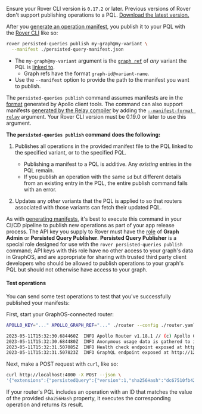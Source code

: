 <Tip>

Ensure your Rover CLI version is `0.17.2` or later. Previous versions of Rover don't support publishing operations to a PQL.
[Download the latest version.](/rover/getting-started/)

</Tip>

After you [generate an operation manifest](/graphos/operations/persisted-queries#31-generate-persisted-query-manifests), you publish it to your PQL with the [Rover CLI](/rover/) like so:

```bash showLineNumbers=false title="Example command"
rover persisted-queries publish my-graph@my-variant \
  --manifest ./persisted-query-manifest.json
```

- The `my-graph@my-variant` argument is the [`graph ref`](/rover/conventions#graph-refs) of _any_ variant the PQL is [linked to](/graphos/operations/persisted-queries#12-link-the-pql-to-variants).
  - Graph refs have the format `graph-id@variant-name`.
- Use the `--manifest` option to provide the path to the manifest you want to publish.

<Note>

The `persisted-queries publish` command assumes manifests are in the [format](/graphos/operations/persisted-queries#manifest-format) generated by Apollo client tools. The command can also support manifests [generated by the Relay compiler](https://relay.dev/docs/guides/persisted-queries/#local-persisted-queries) by adding the [`--manifest-format relay`](/rover/commands/persisted-queries/#relay-support) argument. Your Rover CLI version must be 0.19.0 or later to use this argument.

</Note>

**The `persisted-queries publish` command does the following:**

1. Publishes all operations in the provided manifest file to the PQL linked to the specified variant, or to the specified PQL.

   - Publishing a manifest to a PQL is additive. Any _existing_ entries in the PQL remain.
   - If you publish an operation with the same `id` but different details from an existing entry in the PQL, the entire publish command fails with an error.

2. Updates any _other_ variants that the PQL is applied to so that routers associated with those variants can fetch their updated PQL.

As with [generating manifests](/graphos/operations/persisted-queries#31-generate-persisted-query-manifests), it's best to execute this command in your CI/CD pipeline to publish new operations as part of your app release process. The API key you supply to Rover must have the [role](/graphos/org/members#graph-api-key-roles) of **Graph Admin** or **Persisted Query Publisher**. **Persisted Query Publisher** is a special role designed for use with the `rover persisted-queries publish` command; API keys with this role have no other access to your graph's data in GraphOS, and are appropriate for sharing with trusted third party client developers who should be allowed to publish operations to your graph's PQL but should not otherwise have access to your graph.

#### Test operations

You can send some test operations to test that you've successfully published your manifests:

First, start your GraphOS-connected router:

```bash showLineNumbers=false
APOLLO_KEY="..." APOLLO_GRAPH_REF="..." ./router --config ./router.yaml

2023-05-11T15:32:30.684460Z  INFO Apollo Router v1.18.1 // (c) Apollo Graph, Inc. // Licensed as ELv2 (https://go.apollo.dev/elv2)
2023-05-11T15:32:30.684480Z  INFO Anonymous usage data is gathered to inform Apollo product development.  See https://go.apollo.dev/o/privacy for details.
2023-05-11T15:32:31.507085Z  INFO Health check endpoint exposed at http://127.0.0.1:8088/health
2023-05-11T15:32:31.507823Z  INFO GraphQL endpoint exposed at http://127.0.0.1:4000/ 🚀
```

Next, make a POST request with `curl`, like so:

```bash showLineNumbers=false
curl http://localhost:4000 -X POST --json \
'{"extensions":{"persistedQuery":{"version":1,"sha256Hash":"dc67510fb4289672bea757e862d6b00e83db5d3cbbcfb15260601b6f29bb2b8f"}}}'
```

If your router's PQL includes an operation with an ID that matches the value of the provided `sha256Hash` property, it executes the corresponding operation and returns its result.
